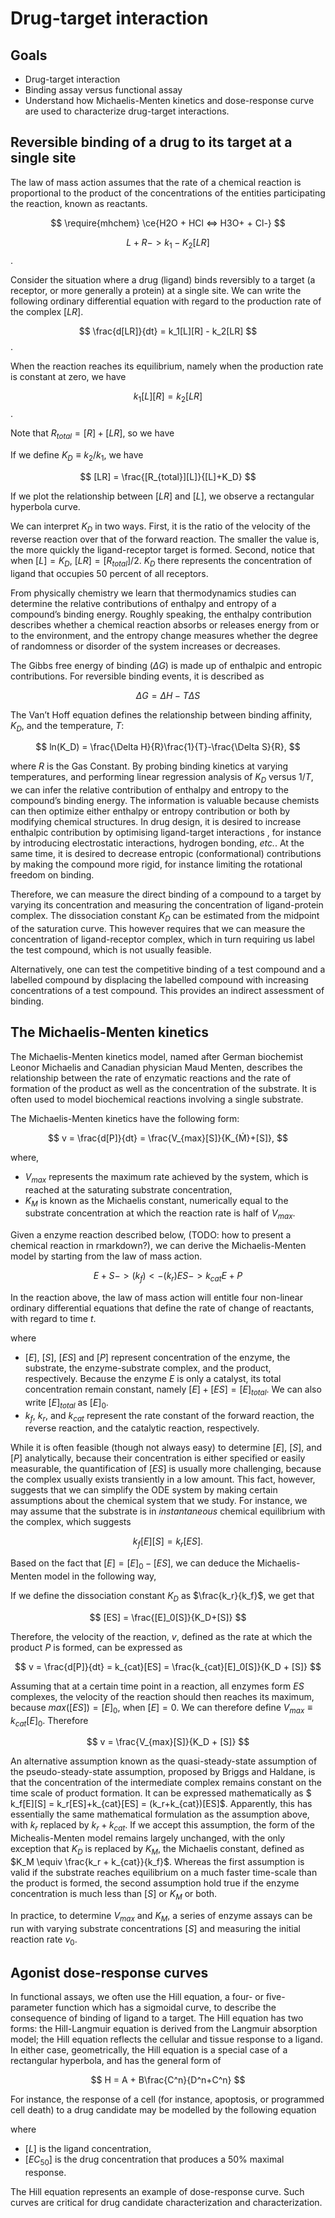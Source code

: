 
# Drug-target interaction

## Goals

* Drug-target interaction
* Binding assay versus functional assay
* Understand how Michaelis-Menten kinetics and dose-response curve are used to
  characterize drug-target interactions.

## Reversible binding of a drug to its target at a single site

The law of mass action assumes that the rate of a chemical reaction is
proportional to the product of the concentrations of the entities participating
the reaction, known as reactants.

$$
\require{mhchem}
\ce{H2O + HCl <=> H3O+ + Cl-}
$$

$$ L + R -> k_1 - K_2 [LR] $$.

Consider the situation where a drug (ligand) binds reversibly to a target
(a receptor, or more generally a protein) at a single site. We can write the following ordinary differential
equation with regard to the production rate of the complex $[LR]$.

$$ \frac{d[LR]}{dt} = k_1[L][R] - k_2[LR] $$.

When the reaction reaches its equilibrium, namely when the production rate is
constant at zero, we have

$$ k_1[L][R] = k_2[LR] $$.

Note that $R_{total}=[R] + [LR]$, so we have

\begin{align}
k_1[L]([R_{total}]-[LR]) & = k_2[LR] , \\
[LR] &= \frac{k_1[L][R_{total}]}{k_1[L]+k_2}.
\end{align}

If we define $K_D \equiv k_2/k_1$, we have

$$ [LR] = \frac{[R_{total}][L]}{[L]+K_D} $$

If we plot the relationship between $[LR]$ and $[L]$, we observe a rectangular
hyperbola curve.

We can interpret $K_D$ in two ways. First, it is the ratio of the velocity of
the reverse reaction over that of the forward reaction. The smaller the value
is, the more quickly the ligand-receptor target is formed. Second, notice that
when $[L]=K_D$, $[LR]=[R_{total}]/2$. $K_D$ there represents the concentration
of ligand that occupies 50 percent of all receptors.

From physically chemistry we learn that thermodynamics studies can determine the
relative contributions of enthalpy and entropy of a compound's binding energy.
Roughly speaking, the enthalpy contribution describes whether a chemical
reaction absorbs or releases energy from or to the environment, and the entropy
change measures whether the degree of randomness or disorder of the system
increases or decreases.

The Gibbs free energy of binding ($\Delta G$) is made up of enthalpic and
entropic contributions. For reversible binding events, it is described as

$$ \Delta G = \Delta H-T\Delta S $$

The Van't Hoff equation defines the relationship between binding affinity,
$K_D$, and the temperature, $T$:

$$ ln(K_D) = \frac{\Delta H}{R}\frac{1}{T}-\frac{\Delta S}{R}, $$

where $R$ is the Gas Constant. By probing binding kinetics at varying
temperatures, and performing linear regression analysis of $K_D$ versus $1/T$,
we can infer the relative contribution of enthalpy and entropy to the compound's
binding energy. The information is valuable because chemists can then optimize
either enthalpy or entropy contribution or both by modifying chemical
structures. In drug design, it is desired to increase enthalpic contribution by
optimising ligand-target interactions , for instance by introducing
electrostatic interactions, hydrogen bonding, *etc.*. At the same time, it is
desired to decrease entropic (conformational) contributions by making the compound more rigid, for instance limiting the rotational freedom on binding.

Therefore, we can measure the direct binding of a compound to a target by
varying its concentration and measuring the concentration of ligand-protein
complex. The dissociation constant $K_D$ can be estimated from the midpoint of
the saturation curve. This however requires that we can measure the
concentration of ligand-receptor complex, which in turn requiring us label the
test compound, which is not usually feasible.

Alternatively, one can test the competitive binding of a test compound and a
labelled compound by displacing the labelled compound with increasing
concentrations of a test compound. This provides an indirect assessment of
binding.

## The Michaelis-Menten kinetics

The Michaelis-Menten kinetics model, named after German biochemist Leonor
Michaelis and Canadian physician Maud Menten, describes the relationship between
the rate of enzymatic reactions and the rate of formation of the product as well
as the concentration of the substrate. It is often used to model biochemical
reactions involving a single substrate.

The Michaelis-Menten kinetics have the following form:

$$ v = \frac{d[P]}{dt} = \frac{V_{max}[S]}{K_{Ḿ}+[S]}, $$

where,

* $V_{max}$ represents the maximum rate achieved by the system, which is reached
  at the saturating substrate concentration,
* $K_{M}$ is known as the Michaelis constant, numerically equal to the substrate
  concentration at which the reaction rate is half of $V_{max}$.

Given a enzyme reaction described below, (TODO: how to present a chemical
reaction in rmarkdown?), we can derive the Michaelis-Menten model by starting
from the law of mass action.

$$ E + S  -> (k_f) <- (k_r) ES -> k_{cat} E+P $$

In the
reaction above, the law of mass action will entitle four non-linear ordinary
differential equations that define the rate of change of reactants, with regard
to time $t$.

\begin{align}
\frac{d[E]}{dt} &= -k_f[E][S] + k_r[ES]+k_{cat}[ES], \\
\frac{d[S]}{dt} &= -k_f[E][S] + k_r[ES], \\
\frac{d[ES]}{dt} &= k_f[E][S] - k_r[ES] - k_{cat}[ES], \\
\frac{d[P]}{dt]} &= k_{cat}[ES],
\end{align}

where

* $[E]$, $[S]$, $[ES]$ and $[P]$ represent concentration of the enzyme, the
  substrate, the enzyme-substrate complex, and the product, respectively.
  Because the enzyme $E$ is only a catalyst, its total concentration remain
  constant, namely $[E]+[ES]=[E]_{total}$. We can also write $[E]_{total}$ as
  $[E]_0$.
* $k_f$, $k_r$, and $k_{cat}$ represent the rate constant of the forward
  reaction, the reverse reaction, and the catalytic reaction, respectively.

While it is often feasible (though not always easy) to determine $[E]$, $[S]$,
and $[P]$ analytically, because their concentration is either specified or
easily measurable, the quantification of $[ES]$ is usually more challenging,
because the complex usually exists transiently in a low amount. This fact,
however, suggests that we can simplify the ODE system by making certain
assumptions about the chemical system that we study. For instance, we may assume
that the substrate is in *instantaneous* chemical equilibrium with the complex,
which suggests

$$ k_{f}[E][S] = k_{r}[ES]. $$

Based on the fact that $[E] = [E]_0 - [ES]$, we can deduce the Michaelis-Menten
model in the following way,

\begin{align}
k_f([E]_0 - [ES])[S] &= k_{r}[ES] \\
k_f[E]_0[S]-k_f[ES][S] &= k_{r}[ES] \\
k_f[E]_0[S] &= k_{r}[ES]+k_f[ES][S] \\
k_f[E]_0[S] &= [ES](k_{r}+k_f[S]) \\
[ES] &= \frac{k_f[E]_0[S]}{k_r + k_f[S]} \\
[ES] &= \frac{k_f[E]_0[S]}{k_f(\frac{k_r}{k_f} + [S])} \\
\end{align}

If we define the dissociation constant $K_D$ as $\frac{k_r}{k_f}$, we get that

$$ [ES] = \frac{[E]_0[S]}{K_D+[S]} $$

Therefore, the velocity of the reaction, $v$, defined as the rate at which the
product $P$ is formed, can be expressed as

$$ v = \frac{d[P]}{dt} = k_{cat}[ES] = \frac{k_{cat}[E]_0[S]}{K_D + [S]} $$

Assuming that at a certain time point in a reaction, all enzymes form $ES$
complexes, the velocity of the reaction should then reaches its maximum, because $max([ES])=[E]_0$, when $[E]=0$. We can therefore define $V_{max} \equiv k_{cat}[E]_0$. Therefore

$$ v = \frac{V_{max}[S]}{K_D + [S]} $$

An alternative assumption known as the quasi-steady-state assumption of the
pseudo-steady-state assumption, proposed by Briggs and Haldane, is that the
concentration of the intermediate complex remains constant on the time scale of
product formation. It can be expressed mathematically as $ k_f[E][S] =
k_r[ES]+k_{cat}[ES] = (k_r+k_{cat})[ES]$. Apparently, this has essentially the
same mathematical formulation as the assumption above, with $k_r$ replaced by
$k_r+k_{cat}$. If we accept this assumption, the form of the Michealis-Menten
model remains largely unchanged, with the only exception that $K_D$ is replaced
by $K_M$, the Michaelis constant, defined as $K_M \equiv \frac{k_r + k_{cat}}{k_f}
$. Whereas the first assumption is valid if the substrate reaches equilibrium on
a much faster time-scale than the product is formed, the second assumption hold
true if the enzyme concentration is much less than $[S]$ or $K_M$ or both.

In practice, to determine $V_{max}$ and $K_M$, a series of enzyme assays can be
run with varying substrate concentrations $[S]$ and measuring the initial
reaction rate $v_0$. 

## Agonist dose-response curves

In functional assays, we often use the Hill equation, a four- or five-parameter
function which has a sigmoidal curve, to describe the consequence of binding of
ligand to a target. The Hill equation has two forms: the Hill-Langmuir equation
is derived from the Langmuir absorption model; the Hill equation reflects the
cellular and tissue response to a ligand. In either case, geometrically, the
Hill equation is a special case of a rectangular hyperbola, and has the general
form of

$$ H = A + B\frac{C^n}{D^n+C^n} $$

For instance, the response of a cell (for instance, apoptosis, or programmed
cell death) to a drug candidate may be modelled by the following equation

\begin{align}
E &= E_{max} \frac{[L]^n}{EC_{50}^n + [L]^n} \\
  &= E_{max} \frac{1}{1+(\frac{EC_{50}}{[L]})^n}
\end{align}

where

* $[L]$ is the ligand concentration,
* $[EC_{50}]$ is the drug concentration that produces a 50% maximal response.

The Hill equation represents an example of dose-response curve. Such curves are
critical for drug candidate characterization and characterization.
